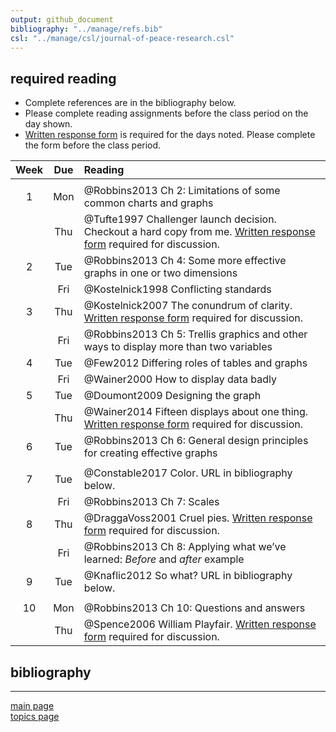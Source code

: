 ```yaml
---
output: github_document
bibliography: "../manage/refs.bib" 
csl: "../manage/csl/journal-of-peace-research.csl"
---
```


## required reading 

- Complete references are in the bibliography below. 
- Please complete reading assignments before the class period on the day shown. 
- [Written response form](../cm/read-01_reading-response-form.pdf) is required for the days noted. Please complete the form before the class period. 

|Week  |Due    |Reading        |
|:----:|:----:|:----------------------------------------------------- |
| | | 
| 1 | Mon | @Robbins2013 Ch 2: Limitations of some common charts and graphs 
|  | Thu | @Tufte1997 Challenger launch decision. Checkout a hard copy from me. [Written response form](../cm/read-01_reading-response-form.pdf) required for discussion.|
| 2 | Tue | @Robbins2013 Ch 4: Some more effective graphs in one or two dimensions |
|  | Fri | @Kostelnick1998 Conflicting standards |
| 3 | Thu | @Kostelnick2007 The conundrum of clarity. [Written response form](../cm/read-01_reading-response-form.pdf) required for discussion.|
|  | Fri | @Robbins2013 Ch 5: Trellis graphics and other ways to display more than two variables |
| 4 | Tue | @Few2012 Differing roles of tables and graphs |
|   | Fri | @Wainer2000 How to display data badly |
| 5 | Tue | @Doumont2009  Designing the graph |
|   | Thu | @Wainer2014 Fifteen displays about one thing. [Written response form](../cm/read-01_reading-response-form.pdf) required for discussion. |
| 6 | Tue | @Robbins2013 Ch 6: General design principles for creating effective graphs   |
| | | 
| 7 | Tue | @Constable2017 Color. URL in bibliography below.   |
|   | Fri | @Robbins2013 Ch 7: Scales |
| 8 | Thu | @DraggaVoss2001 Cruel pies.  [Written response form](../cm/read-01_reading-response-form.pdf) required for discussion. |
|   | Fri | @Robbins2013 Ch 8: Applying what we've learned: *Before* and *after* example |
| 9 | Tue | @Knaflic2012 So what? URL in bibliography below.   |
| | | 
| 10 | Mon | @Robbins2013 Ch 10: Questions and answers  |
|   | Thu | @Spence2006 William Playfair. [Written response form](../cm/read-01_reading-response-form.pdf) required for discussion. |



## bibliography

<div id="refs"></div>


---

[main page](../README.md)<br>
[topics page](README-by-topic.md)




